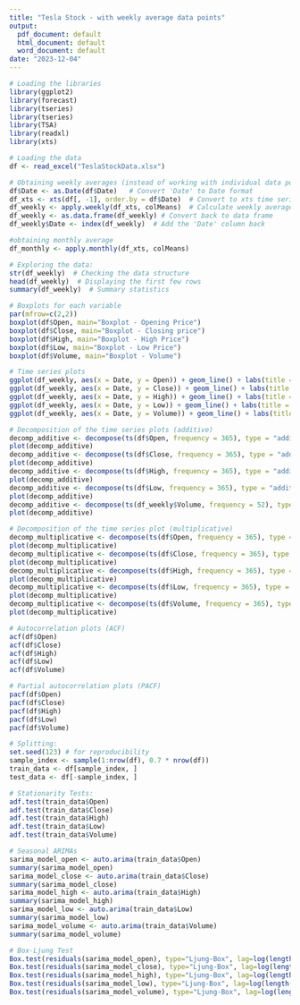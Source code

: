 ```yaml
---
title: "Tesla Stock - with weekly average data points"
output:
  pdf_document: default
  html_document: default
  word_document: default
date: "2023-12-04"
---
```


```r
# Loading the libraries
library(ggplot2)
library(forecast)
library(tseries)
library(tseries)
library(TSA)
library(readxl)
library(xts)

# Loading the data
df <- read_excel("TeslaStockData.xlsx")

# Obtaining weekly averages (instead of working with individual data points)
df$Date <- as.Date(df$Date)   # Convert 'Date' to Date format
df_xts <- xts(df[, -1], order.by = df$Date)  # Convert to xts time series
df_weekly <- apply.weekly(df_xts, colMeans)  # Calculate weekly averages
df_weekly <- as.data.frame(df_weekly) # Convert back to data frame
df_weekly$Date <- index(df_weekly)  # Add the 'Date' column back

#obtaining monthly average
df_monthly <- apply.monthly(df_xts, colMeans)

# Exploring the data:
str(df_weekly)  # Checking the data structure
head(df_weekly)  # Displaying the first few rows
summary(df_weekly)  # Summary statistics

# Boxplots for each variable
par(mfrow=c(2,2))
boxplot(df$Open, main="Boxplot - Opening Price")
boxplot(df$Close, main="Boxplot - Closing price")
boxplot(df$High, main="Boxplot - High Price")
boxplot(df$Low, main="Boxplot - Low Price")
boxplot(df$Volume, main="Boxplot - Volume")
```

```r
# Time series plots
ggplot(df_weekly, aes(x = Date, y = Open)) + geom_line() + labs(title = "Time Series Plot - Weekly Average Opening Price")
ggplot(df_weekly, aes(x = Date, y = Close)) + geom_line() + labs(title = "Time Series Plot - Weekly Average Closing Price")
ggplot(df_weekly, aes(x = Date, y = High)) + geom_line() + labs(title = "Time Series Plot - Weekly Average Highest price")
ggplot(df_weekly, aes(x = Date, y = Low)) + geom_line() + labs(title = "Time Series Plot - Weekly Average Lowest price")
ggplot(df_weekly, aes(x = Date, y = Volume)) + geom_line() + labs(title = "Time Series Plot - Weekly Average Volume")
```

```r
# Decomposition of the time series plots (additive)
decomp_additive <- decompose(ts(df$Open, frequency = 365), type = "additive")
plot(decomp_additive)
decomp_additive <- decompose(ts(df$Close, frequency = 365), type = "additive")
plot(decomp_additive)
decomp_additive <- decompose(ts(df$High, frequency = 365), type = "additive")
plot(decomp_additive)
decomp_additive <- decompose(ts(df$Low, frequency = 365), type = "additive")
plot(decomp_additive)
decomp_additive <- decompose(ts(df_weekly$Volume, frequency = 52), type = "additive")
plot(decomp_additive)
```

```r
# Decomposition of the time series plot (multiplicative)
decomp_multiplicative <- decompose(ts(df$Open, frequency = 365), type = "multiplicative")
plot(decomp_multiplicative)
decomp_multiplicative <- decompose(ts(df$Close, frequency = 365), type = "multiplicative")
plot(decomp_multiplicative)
decomp_multiplicative <- decompose(ts(df$High, frequency = 365), type = "multiplicative")
plot(decomp_multiplicative)
decomp_multiplicative <- decompose(ts(df$Low, frequency = 365), type = "multiplicative")
plot(decomp_multiplicative)
decomp_multiplicative <- decompose(ts(df$Volume, frequency = 365), type = "multiplicative")
plot(decomp_multiplicative)
```

```r
# Autocorrelation plots (ACF)
acf(df$Open)
acf(df$Close)
acf(df$High)
acf(df$Low)
acf(df$Volume)
```

```r
# Partial autocorrelation plots (PACF)
pacf(df$Open)
pacf(df$Close)
pacf(df$High)
pacf(df$Low)
pacf(df$Volume)
```

```r
# Splitting:
set.seed(123) # for reproducibility
sample_index <- sample(1:nrow(df), 0.7 * nrow(df))
train_data <- df[sample_index, ]
test_data <- df[-sample_index, ]

# Stationarity Tests:
adf.test(train_data$Open)
adf.test(train_data$Close)
adf.test(train_data$High)
adf.test(train_data$Low)
adf.test(train_data$Volume)
```

```r
# Seasonal ARIMAs
sarima_model_open <- auto.arima(train_data$Open)
summary(sarima_model_open)
sarima_model_close <- auto.arima(train_data$Close)
summary(sarima_model_close)
sarima_model_high <- auto.arima(train_data$High)
summary(sarima_model_high)
sarima_model_low <- auto.arima(train_data$Low)
summary(sarima_model_low)
sarima_model_volume <- auto.arima(train_data$Volume)
summary(sarima_model_volume)
```

```r
# Box-Ljung Test
Box.test(residuals(sarima_model_open), type="Ljung-Box", lag=log(length(residuals(sarima_model_open))))
Box.test(residuals(sarima_model_close), type="Ljung-Box", lag=log(length(residuals(sarima_model_close))))
Box.test(residuals(sarima_model_high), type="Ljung-Box", lag=log(length(residuals(sarima_model_high))))
Box.test(residuals(sarima_model_low), type="Ljung-Box", lag=log(length(residuals(sarima_model_low))))
Box.test(residuals(sarima_model_volume), type="Ljung-Box", lag=log(length(residuals(sarima_model_volume))))
```

